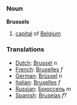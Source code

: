 ===Noun===

'''Brussels'''

#[[capital]] of [[Belgium]]

===Translations===
*[[Dutch]]: [[Brussel]] ''n''
*[[French]]: [[Bruxelles]] ''f''
*[[German]]: [[Brüssel]] ''n''
*[[Italian]]: [[Bruxelles]] ''f''
*[[Russian]]: [[Брюссель]] ''m''
*[[Spanish]]: [[Bruselas]] ''f''?